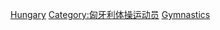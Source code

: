 [[Category:各國奧運體操運動員|Hungary]]
[[Category:匈牙利体操运动员|Category:匈牙利体操运动员]]
[[Category:匈牙利夏季奥运运动员|Gymnastics]]